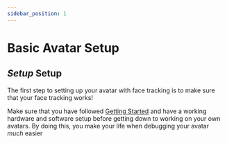 ```yaml
---
sidebar_position: 1
---
```


# Basic Avatar Setup

## *Setup* Setup

The first step to setting up your avatar with face tracking is to make sure that your face tracking works!

Make sure that you have followed [Getting Started](../../intro/getting-started.mdx) and have a working hardware and software setup before getting down to working on your own avatars. 
By doing this, you make your life when debugging your avatar *much* easier
